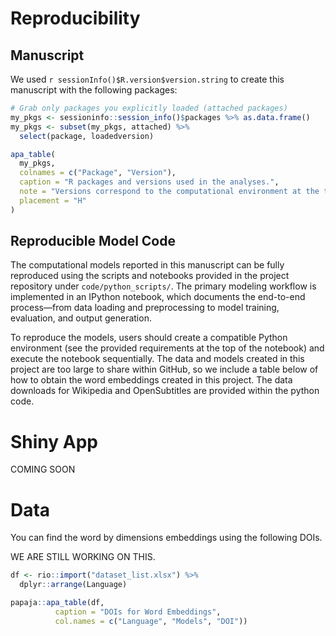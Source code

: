 # Reproducibility

## Manuscript

We used `r sessionInfo()$R.version$version.string` to create this manuscript with the following packages:

```r
# Grab only packages you explicitly loaded (attached packages)
my_pkgs <- sessioninfo::session_info()$packages %>% as.data.frame()
my_pkgs <- subset(my_pkgs, attached) %>% 
  select(package, loadedversion) 

apa_table(
  my_pkgs,
  colnames = c("Package", "Version"),
  caption = "R packages and versions used in the analyses.",
  note = "Versions correspond to the computational environment at the time of knitting.",
  placement = "H"
)
```

## Reproducible Model Code

The computational models reported in this manuscript can be fully reproduced using the scripts and notebooks provided in the project repository under `code/python_scripts/`. The primary modeling workflow is implemented in an IPython notebook, which documents the end-to-end process—from data loading and preprocessing to model training, evaluation, and output generation.

To reproduce the models, users should create a compatible Python environment (see the provided requirements at the top of the notebook) and execute the notebook sequentially. The data and models created in this project are too large to share within GitHub, so we include a table below of how to obtain the word embeddings created in this project. The data downloads for Wikipedia and OpenSubtitles are provided within the python code. 

# Shiny App

COMING SOON

# Data 

You can find the word by dimensions embeddings using the following DOIs.  

WE ARE STILL WORKING ON THIS. 

```r
df <- rio::import("dataset_list.xlsx") %>% 
  dplyr::arrange(Language)

papaja::apa_table(df, 
          caption = "DOIs for Word Embeddings", 
          col.names = c("Language", "Models", "DOI"))
```
